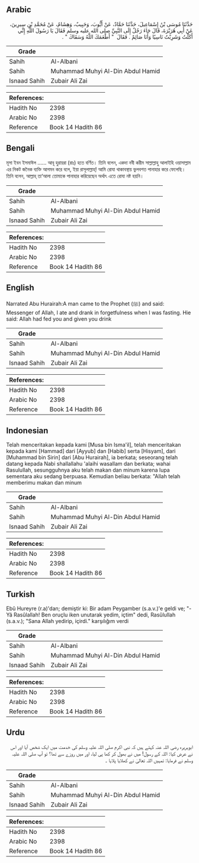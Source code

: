 ## Arabic


<div dir="rtl" lang="ar" style={{fontSize:'larger',backgroundColor:'#f8f9fa',padding:20}}>
حَدَّثَنَا مُوسَى بْنُ إِسْمَاعِيلَ، حَدَّثَنَا حَمَّادٌ، عَنْ أَيُّوبَ، وَحَبِيبٌ، وَهِشَامٌ، عَنْ مُحَمَّدِ بْنِ سِيرِينَ، عَنْ أَبِي هُرَيْرَةَ، قَالَ جَاءَ رَجُلٌ إِلَى النَّبِيِّ صلى الله عليه وسلم فَقَالَ يَا رَسُولَ اللَّهِ إِنِّي أَكَلْتُ وَشَرِبْتُ نَاسِيًا وَأَنَا صَائِمٌ ‏.‏ فَقَالَ ‏ "‏ أَطْعَمَكَ اللَّهُ وَسَقَاكَ ‏"‏ ‏.‏
</div>
<div style={{backgroundColor:'#f8f9fa',padding:20, marginBottom: 10}}><table> <thead> <tr> <th>Grade</th> <th></th> </tr> </thead> <tbody> <tr><td>Sahih</td><td>Al-Albani</td></tr><tr><td>Sahih</td><td>Muhammad Muhyi Al-Din Abdul Hamid</td></tr><tr><td>Isnaad Sahih</td><td>Zubair Ali Zai</td></tr></tbody></table><table> <thead> <tr> <th>References:</th> <th></th> </tr> </thead> <tbody><tr><td>Hadith No</td><td>2398</td></tr><tr><td>Arabic No</td><td>2398</td></tr><tr><td>Reference</td><td>Book 14 Hadith 86</td></tr></tbody></table></div>

## Bengali


<div dir="ltr" lang="bn" style={{fontSize:'larger',backgroundColor:'#f8f9fa',padding:20}}>
মূসা ইবন ইসমাঈল ...... আবূ হুরায়রা (রাঃ) হতে বর্ণিত। তিনি বলেন, একদা নবী করীম সাল্লাল্লাহু আলাইহি ওয়াসাল্লাম এর নিকট জনৈক ব্যক্তি আগমন করে বলে, ইয়া রাসূলাল্লাহ্! আমি রোযা থাকাবস্থায় ভুলবশত পানাহার করে ফেলেছি। তিনি বলেন, আল্লাহ্ তা‘আলা তোমাকে পানাহার করিয়েছেন অর্থাৎ এতে রোযা নষ্ট হয়নি।
</div>
<div style={{backgroundColor:'#f8f9fa',padding:20, marginBottom: 10}}><table> <thead> <tr> <th>Grade</th> <th></th> </tr> </thead> <tbody> <tr><td>Sahih</td><td>Al-Albani</td></tr><tr><td>Sahih</td><td>Muhammad Muhyi Al-Din Abdul Hamid</td></tr><tr><td>Isnaad Sahih</td><td>Zubair Ali Zai</td></tr></tbody></table><table> <thead> <tr> <th>References:</th> <th></th> </tr> </thead> <tbody><tr><td>Hadith No</td><td>2398</td></tr><tr><td>Arabic No</td><td>2398</td></tr><tr><td>Reference</td><td>Book 14 Hadith 86</td></tr></tbody></table></div>

## English


<div dir="ltr" lang="en" style={{fontSize:'larger',backgroundColor:'#f8f9fa',padding:20}}>
Narrated Abu Hurairah:A man came to the Prophet (ﷺ) and said: Messenger of Allah, I ate and drank in forgetfulness when I was fasting. Hie said: Allah had fed you and given you drink
</div>
<div style={{backgroundColor:'#f8f9fa',padding:20, marginBottom: 10}}><table> <thead> <tr> <th>Grade</th> <th></th> </tr> </thead> <tbody> <tr><td>Sahih</td><td>Al-Albani</td></tr><tr><td>Sahih</td><td>Muhammad Muhyi Al-Din Abdul Hamid</td></tr><tr><td>Isnaad Sahih</td><td>Zubair Ali Zai</td></tr></tbody></table><table> <thead> <tr> <th>References:</th> <th></th> </tr> </thead> <tbody><tr><td>Hadith No</td><td>2398</td></tr><tr><td>Arabic No</td><td>2398</td></tr><tr><td>Reference</td><td>Book 14 Hadith 86</td></tr></tbody></table></div>

## Indonesian


<div dir="ltr" lang="id" style={{fontSize:'larger',backgroundColor:'#f8f9fa',padding:20}}>
Telah menceritakan kepada kami [Musa bin Isma'il], telah menceritakan kepada kami [Hammad] dari [Ayyub] dan [Habib] serta [Hisyam], dari [Muhammad bin Sirin] dari [Abu Hurairah], ia berkata; seseorang telah datang kepada Nabi shallallahu 'alaihi wasallam dan berkata; wahai Rasulullah, sesungguhnya aku telah makan dan minum karena lupa sementara aku sedang berpuasa. Kemudian beliau berkata: "Allah telah memberimu makan dan minum
</div>
<div style={{backgroundColor:'#f8f9fa',padding:20, marginBottom: 10}}><table> <thead> <tr> <th>Grade</th> <th></th> </tr> </thead> <tbody> <tr><td>Sahih</td><td>Al-Albani</td></tr><tr><td>Sahih</td><td>Muhammad Muhyi Al-Din Abdul Hamid</td></tr><tr><td>Isnaad Sahih</td><td>Zubair Ali Zai</td></tr></tbody></table><table> <thead> <tr> <th>References:</th> <th></th> </tr> </thead> <tbody><tr><td>Hadith No</td><td>2398</td></tr><tr><td>Arabic No</td><td>2398</td></tr><tr><td>Reference</td><td>Book 14 Hadith 86</td></tr></tbody></table></div>

## Turkish


<div dir="ltr" lang="tr" style={{fontSize:'larger',backgroundColor:'#f8f9fa',padding:20}}>
Ebû Hureyre (r.a)'dan; demiştir ki: Bir adam Peygamber (s.a.v.)'e geldi ve; "-Yâ Rasûlallah! Ben oruçlu iken unutarak yedim, içtim" dedi, Rasûlullah (s.a.v.); "Sana Allah yedirip, içirdi." karşılığım verdi
</div>
<div style={{backgroundColor:'#f8f9fa',padding:20, marginBottom: 10}}><table> <thead> <tr> <th>Grade</th> <th></th> </tr> </thead> <tbody> <tr><td>Sahih</td><td>Al-Albani</td></tr><tr><td>Sahih</td><td>Muhammad Muhyi Al-Din Abdul Hamid</td></tr><tr><td>Isnaad Sahih</td><td>Zubair Ali Zai</td></tr></tbody></table><table> <thead> <tr> <th>References:</th> <th></th> </tr> </thead> <tbody><tr><td>Hadith No</td><td>2398</td></tr><tr><td>Arabic No</td><td>2398</td></tr><tr><td>Reference</td><td>Book 14 Hadith 86</td></tr></tbody></table></div>

## Urdu


<div dir="rtl" lang="ur" style={{fontSize:'larger',backgroundColor:'#f8f9fa',padding:20}}>
ابوہریرہ رضی اللہ عنہ کہتے ہیں کہ نبی اکرم صلی اللہ علیہ وسلم کی خدمت میں ایک شخص آیا اور اس نے عرض کیا: اللہ کے رسول! میں نے بھول کر کھا پی لیا، اور میں روزے سے تھا؟ تو آپ صلی اللہ علیہ وسلم نے فرمایا: تمہیں اللہ تعالیٰ نے کھلایا پلایا ۔
</div>
<div style={{backgroundColor:'#f8f9fa',padding:20, marginBottom: 10}}><table> <thead> <tr> <th>Grade</th> <th></th> </tr> </thead> <tbody> <tr><td>Sahih</td><td>Al-Albani</td></tr><tr><td>Sahih</td><td>Muhammad Muhyi Al-Din Abdul Hamid</td></tr><tr><td>Isnaad Sahih</td><td>Zubair Ali Zai</td></tr></tbody></table><table> <thead> <tr> <th>References:</th> <th></th> </tr> </thead> <tbody><tr><td>Hadith No</td><td>2398</td></tr><tr><td>Arabic No</td><td>2398</td></tr><tr><td>Reference</td><td>Book 14 Hadith 86</td></tr></tbody></table></div>